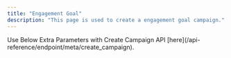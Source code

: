 ```yaml
---
title: "Engagement Goal"
description: "This page is used to create a engagement goal campaign."
---
```


<Note>
	Use Below Extra Parameters with Create Campaign API
	[here](/api-reference/endpoint/meta/create_campaign).
</Note>
